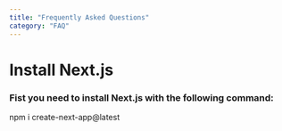 ```yaml
---
title: "Frequently Asked Questions"
category: "FAQ"
---
```


# Install Next.js

### Fist you need to install Next.js with the following command:

npm i create-next-app@latest

